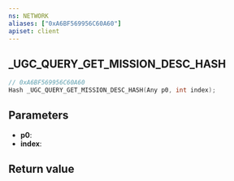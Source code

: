```yaml
---
ns: NETWORK
aliases: ["0xA6BF569956C60A60"]
apiset: client
---
```

## _UGC_QUERY_GET_MISSION_DESC_HASH

```c
// 0xA6BF569956C60A60
Hash _UGC_QUERY_GET_MISSION_DESC_HASH(Any p0, int index);
```


## Parameters
* **p0**:
* **index**:

## Return value